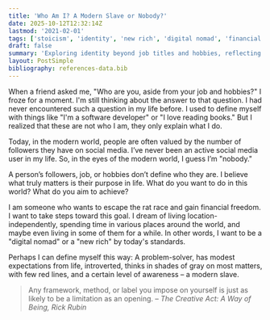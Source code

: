 ```yaml
---
title: 'Who Am I? A Modern Slave or Nobody?'
date: 2025-10-12T12:32:14Z
lastmod: '2021-02-01'
tags: ['stoicism', 'identity', 'new rich', 'digital nomad', 'financial freedom']
draft: false
summary: 'Exploring identity beyond job titles and hobbies, reflecting on life’s purpose, and the aspiration to escape the rat race for a financially free and location-independent lifestyle.'
layout: PostSimple
bibliography: references-data.bib
---
```


When a friend asked me, "Who are you, aside from your job and hobbies?" I froze for a moment. I'm still thinking about the answer to that question. I had never encountered such a question in my life before. I used to define myself with things like "I'm a software developer" or "I love reading books." But I realized that these are not who I am, they only explain what I do.

Today, in the modern world, people are often valued by the number of followers they have on social media. I’ve never been an active social media user in my life. So, in the eyes of the modern world, I guess I’m "nobody."

A person’s followers, job, or hobbies don’t define who they are. I believe what truly matters is their purpose in life. What do you want to do in this world? What do you aim to achieve?

I am someone who wants to escape the rat race and gain financial freedom. I want to take steps toward this goal. I dream of living location-independently, spending time in various places around the world, and maybe even living in some of them for a while. In other words, I want to be a "digital nomad" or a "new rich" by today's standards.

Perhaps I can define myself this way: A problem-solver, has modest expectations from life, introverted, thinks in shades of gray on most matters, with few red lines, and a certain level of awareness – a modern slave.

> Any framework, method, or label you impose on yourself is just as likely to be a limitation as an opening.
> – _The Creative Act: A Way of Being, Rick Rubin_
